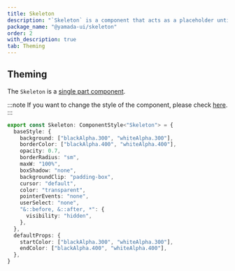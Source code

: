 ```yaml
---
title: Skeleton
description: "`Skeleton` is a component that acts as a placeholder until content is loaded."
package_name: "@yamada-ui/skeleton"
order: 2
with_description: true
tab: Theming
---
```


## Theming

The `Skeleton` is a [single part component](/styled-system/theming/component-styles#single-part-components).

:::note
If you want to change the style of the component, please check [here](/styled-system/theming/customize-theme#changing-the-style-of-components).
:::

```ts
export const Skeleton: ComponentStyle<"Skeleton"> = {
  baseStyle: {
    background: ["blackAlpha.300", "whiteAlpha.300"],
    borderColor: ["blackAlpha.400", "whiteAlpha.400"],
    opacity: 0.7,
    borderRadius: "sm",
    maxW: "100%",
    boxShadow: "none",
    backgroundClip: "padding-box",
    cursor: "default",
    color: "transparent",
    pointerEvents: "none",
    userSelect: "none",
    "&::before, &::after, *": {
      visibility: "hidden",
    },
  },
  defaultProps: {
    startColor: ["blackAlpha.300", "whiteAlpha.300"],
    endColor: ["blackAlpha.400", "whiteAlpha.400"],
  },
}
```

